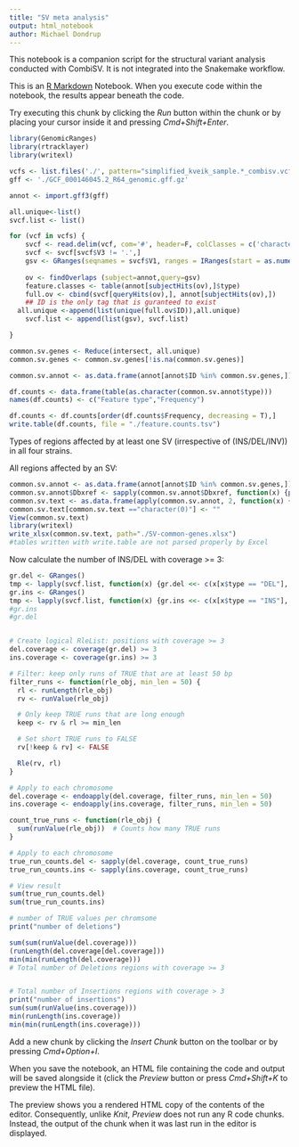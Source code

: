 ```yaml
---
title: "SV meta analysis"
output: html_notebook
author: Michael Dondrup
---
```


This notebook is a companion script for the structural variant analysis conducted with
CombiSV. It is not integrated into the Snakemake workflow.


This is an [R Markdown](http://rmarkdown.rstudio.com) Notebook. When you execute code within the notebook, the results appear beneath the code. 

Try executing this chunk by clicking the *Run* button within the chunk or by placing your cursor inside it and pressing *Cmd+Shift+Enter*. 



```r
library(GenomicRanges)
library(rtracklayer)
library(writexl)

vcfs <- list.files('./', pattern="simplified_kveik_sample.*_combisv.vcf", full.names = T)
gff <- './GCF_000146045.2_R64_genomic.gff.gz'
```

```r
annot <- import.gff3(gff)
```

```r

all.unique<-list()
svcf.list <- list()

for (vcf in vcfs) {
	svcf <- read.delim(vcf, com='#', header=F, colClasses = c('character'))
	svcf <- svcf[svcf$V3 != '.',]
	gsv <- GRanges(seqnames = svcf$V1, ranges = IRanges(start = as.numeric(svcf$V2), width = as.numeric(svcf$V3)), type=svcf$V4)
							 
	ov <- findOverlaps (subject=annot,query=gsv)
	feature.classes <- table(annot[subjectHits(ov),]$type)
	full.ov <- cbind(svcf[queryHits(ov),], annot[subjectHits(ov),])
	## ID is the only tag that is guranteed to exist
  all.unique <-append(list(unique(full.ov$ID)),all.unique)
	svcf.list <- append(list(gsv), svcf.list)

}

common.sv.genes <- Reduce(intersect, all.unique)
common.sv.genes <- common.sv.genes[!is.na(common.sv.genes)]

common.sv.annot <- as.data.frame(annot[annot$ID %in% common.sv.genes,])

df.counts <- data.frame(table(as.character(common.sv.annot$type)))
names(df.counts) <- c("Feature type","Frequency")

df.counts <- df.counts[order(df.counts$Frequency, decreasing = T),]
write.table(df.counts, file = "./feature.counts.tsv")
```
Types of regions affected by at least one SV (irrespective of (INS/DEL/INV)) in all four strains.

All regions affected by an SV:
```r
common.sv.annot <- as.data.frame(annot[annot$ID %in% common.sv.genes,])
common.sv.annot$Dbxref <- sapply(common.sv.annot$Dbxref, function(x) {paste(unlist(x), collapse = ';')})
common.sv.text <- as.data.frame(apply(common.sv.annot, 2, function(x) {paste(x)}))
common.sv.text[common.sv.text =="character(0)"] <- ""
View(common.sv.text)
library(writexl)
write_xlsx(common.sv.text, path="./SV-common-genes.xlsx")
#tables written with write.table are not parsed properly by Excel 

```
Now calculate the number of INS/DEL with coverage >= 3:

```r
gr.del <- GRanges()
tmp <- lapply(svcf.list, function(x) {gr.del <<- c(x[x$type == "DEL"], gr.del)})
gr.ins <- GRanges()
tmp <- lapply(svcf.list, function(x) {gr.ins <<- c(x[x$type == "INS"], gr.ins)})
#gr.ins
#gr.del


# Create logical RleList: positions with coverage >= 3
del.coverage <- coverage(gr.del) >= 3
ins.coverage <- coverage(gr.ins) >= 3

# Filter: keep only runs of TRUE that are at least 50 bp
filter_runs <- function(rle_obj, min_len = 50) {
  rl <- runLength(rle_obj)
  rv <- runValue(rle_obj)

  # Only keep TRUE runs that are long enough
  keep <- rv & rl >= min_len

  # Set short TRUE runs to FALSE
  rv[!keep & rv] <- FALSE

  Rle(rv, rl)
}

# Apply to each chromosome
del.coverage <- endoapply(del.coverage, filter_runs, min_len = 50)
ins.coverage <- endoapply(ins.coverage, filter_runs, min_len = 50)

count_true_runs <- function(rle_obj) {
  sum(runValue(rle_obj))  # Counts how many TRUE runs
}

# Apply to each chromosome
true_run_counts.del <- sapply(del.coverage, count_true_runs)
true_run_counts.ins <- sapply(ins.coverage, count_true_runs)

# View result
sum(true_run_counts.del)
sum(true_run_counts.ins)

# number of TRUE values per chromsome
print("number of deletions")

sum(sum(runValue(del.coverage)))
(runLength(del.coverage[del.coverage]))
min(min(runLength(del.coverage)))
# Total number of Deletions regions with coverage >= 3


# Total number of Insertions regions with coverage > 3
print("number of insertions")
sum(sum(runValue(ins.coverage)))
min(runLength(ins.coverage))
min(min(runLength(ins.coverage)))
```


Add a new chunk by clicking the *Insert Chunk* button on the toolbar or by pressing *Cmd+Option+I*.

When you save the notebook, an HTML file containing the code and output will be saved alongside it (click the *Preview* button or press *Cmd+Shift+K* to preview the HTML file). 

The preview shows you a rendered HTML copy of the contents of the editor. Consequently, unlike *Knit*, *Preview* does not run any R code chunks. Instead, the output of the chunk when it was last run in the editor is displayed.

